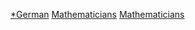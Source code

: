 {{WPSS-cat}}
{{Stub Category|article=德國數學家|newstub=Germany-mathematician-stub|category=德國數學家}}

[[Category:歐洲數學家小作品|*German]]
[[Category:德国人物小作品|Mathematicians]]
[[Category:德國學者小作品|Mathematicians]]